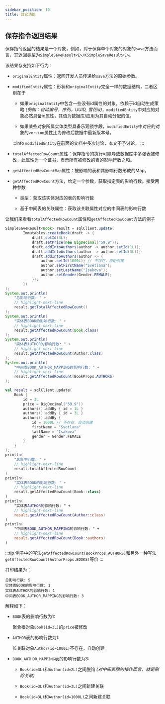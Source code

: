 ```yaml
---
sidebar_position: 10
title: 其它功能
---
```



## 保存指令返回结果

保存指令返回的结果是一个对象，例如，对于保存单个对象的对象的`save`方法而言，其返回类型为`SimpleSaveResult<E>/KSimpleSaveResult<E>`。

该结果存支持如下行为：

-   `originalEntity`属性：返回开发人员传递给`save`方法的原始参数。

-   `modifiedEntity`属性：形状和`originalEntity`完全一样的数据结构，二者区别在于

    -   如果`originalEntity`中包含一些没有id属性的对象，依赖于id自动生成策略 *(例如：自动编号，序列，UUID, 雪花id)*，`modifiedEntity`中对应的对象必然具备id属性，其值为数据库/应用为其自动分配的值。

    -   如果某些对象所属实体类型具备乐观锁字段，`modifiedEntity`中对应的对象的`version`属性比为修改后数据中最新版本号。

    :::info
    `modifiedEntity`在前面的文档中多次讨论，本文不予讨论。
    :::

-   `totalAffectedRowCount`属性：保存指令的执行可能导致数据库中多张表被修改，此属性为一个证书，表示所有被修改的表的影响行数之和。

-   `getAffectedRowCountMap`属性：被影响的表和其影响行数形成的Map。

-   `getAffectedRowCount`方法，给定一个参数，获取指定表的影响行数。接受两种参数

    -   类型：获取该实体对应的表的影响行数

    -   基于中间表的关联属性：获取该关联属性对应的中间表的影响行数

让我们来看看`totalAffectedRowCount`属性和`getAffectedRowCount`方法的例子

<Tabs groupId="language">
<TabItem value="java" label="Java">

```java
SimpleSaveResult<Book> result = sqlClient.update(
        Immutables.createBook(draft -> {
            draft.setId(3L);
            draft.setPrice(new BigDecimal("59.9"));
            draft.addIntoAuthors(author -> author.setId(1L));
            draft.addIntoAuthors(author -> author.setId(3L));
            draft.addIntoAuthors(author -> {
                author.setId(1000L); // 不存在，自动创建
                author.setFirstName("Svetlana");
                author.setLastName("Isakova");
                author.setGender(Gender.FEMALE);
            });
        })
);
System.out.println(
    "总影响行数: " + 
    // highlight-next-line
    result.getTotalAffectedRowCount()
);
System.out.println(
    "实体表BOOK的影响行数: " + 
    // highlight-next-line
    result.getAffectedRowCount(Book.class)
);
System.out.println(
    "实体表AUTHOR的影响行数: " + 
    // highlight-next-line
    result.getAffectedRowCount(Author.class)
);
System.out.println(
    "中间表BOOK_AUTHOR_MAPPING的影响行数: " + 
    // highlight-next-line
    result.getAffectedRowCount(BookProps.AUTHORS)
);
```

</TabItem>
<TabItem value="kotlin" label="Kotlin">

```kotlin
val result = sqlClient.update(
    Book {
        id = 3L
        price = BigDecimal("59.9"))
        authors().addBy { id = 1L }
        authors().addBy { id = 3L }
        authors().addBy {
            id = 1000L // 不存在，自动创建
            firstName = "Svetlana"
            lastName = "Isakova"
            gender = Gender.FEMALE
        }
    }
);
println(
    "总影响行数: " + 
    // highlight-next-line
    result.totalAffectedRowCount
)
println(
    "实体表BOOK的影响行数: " +
    // highlight-next-line 
    result.getAffectedRowCount(Book::class)
)
println(
    "实体表AUTHOR的影响行数: " +
    // highlight-next-line 
    result.getAffectedRowCount(Author::class)
)
println(
    "中间表BOOK_AUTHOR_MAPPING的影响行数: " + 
    // highlight-next-line
    result.getAffectedRowCount(Book::authors)
)
```

</TabItem>
</Tabs>

:::tip
例子中的写法`getAffectedRowCount(BookProps.AUTHORS)`和另外一种写法`getAffectedRowCount(AuthorProps.BOOKS)`等价
:::

打印结果为：
```
总影响行数: 5
实体表BOOK的影响行数: 1
实体表AUTHOR的影响行数: 1
中间表BOOK_AUTHOR_MAPPING的影响行数: 3
```

解释如下：

-   `BOOK`表的影响行数为1:

    聚合根对象`Book(id=3L)`的`price`被修改

-   `AUTHOR`表的影响行数为1:

    长关联对象`Author(id=1000L)`不存在，自动创建

-   `BOOK_AUTHOR_MAPPING`表的影响行数为3:

    -   `Book(id=3L)`和`Author(id=2L)`之间脱钩 *(对中间表脱钩操作而言，就是删除关联)*

    -   `Book(id=3L)`和`Author(id=3L)`之间新建关联

    -   `Book(id=3L)`和`Author(id=1000L)`之间新建关联
